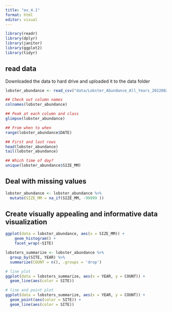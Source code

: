 ```yaml
---
title: "ex_4.1"
format: html
editor: visual
---
```


```r
library(readr)
library(dplyr)
library(janitor)
library(ggplot2)
library(tidyr)
```


## read data

Downloaded the data to hard drive and uploaded it to the data folder


<!-- ```{r} -->
<!-- lobstr_dat <- read_csv("https://portal.edirepository.org/nis/dataviewer?packageid=knb-lter-sbc.77.8&entityid=f32823fba432f58f66c06b589b7efac6") %>%  -->
<!--     janitor::clean_names() ## Introducing this new package! -->

<!-- ``` -->

```r
lobster_abundance <- read_csv("data/Lobster_Abundance_All_Years_20220829.csv")
```
```r
## Check out column names
colnames(lobster_abundance)

## Peak at each column and class
glimpse(lobster_abundance)

## From when to when
range(lobster_abundance$DATE)

## First and last rows
head(lobster_abundance)
tail(lobster_abundance)

## Which time of day?
unique(lobster_abundance$SIZE_MM)
```

## Deal with missing values

```r
lobster_abundance <- lobster_abundance %>% 
  mutate(SIZE_MM = na_if(SIZE_MM, -99999 )) 
```

##  Create visually appealing and informative data visualization

```r
ggplot(data = lobster_abundance, aes(x = SIZE_MM)) +
    geom_histogram() +
    facet_wrap(~SITE)
```
```r
lobsters_summarize <- lobster_abundance %>% 
  group_by(SITE, YEAR) %>% 
  summarize(COUNT = n(), .groups = 'drop')
```

```r
# line plot
ggplot(data = lobsters_summarize, aes(x = YEAR, y = COUNT)) +
  geom_line(aes(color = SITE)) 

# line and point plot
ggplot(data = lobsters_summarize, aes(x = YEAR, y = COUNT)) +
  geom_point(aes(color = SITE)) +
  geom_line(aes(color = SITE)) 
```

